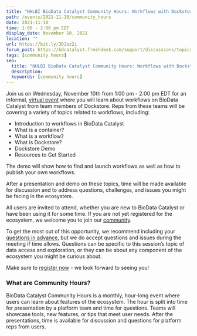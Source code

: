 ```yaml
---
title: "NHLBI BioData Catalyst Community Hours: Workflows with Dockstore"
path: /events/2021-11-10/community_hours
date: 2021-11-10
time: 1:00 - 2:00 pm EDT
display_date: November 10, 2021
location: ""
url: https://bit.ly/3DJez2i
forum_post: https://bdcatalyst.freshdesk.com/support/discussions/topics/60000406678
tags: [community hours]
seo:
  title: "NHLBI BioData Catalyst Community Hours: Workflows with Dockstore"
  description:
  keywords: [community hours]
---
```


Join us on Wednesday, November 10th from 1:00 pm - 2:00 pm EDT for an informal, [virtual event](https://bit.ly/3DJez2i) where you will learn about workflows on BioData Catalyst from team members of Dockstore. Reps from these teams will be covering a variety of topics related to workflows, including:

* Introduction to workflows in BioData Catalyst
* What is a container?
* What is a workflow?
* What is Dockstore?
* Dockstore Demo
* Resources to Get Started

The demo will show how to find and launch workflows as well as how to publish your own workflows.

After a presentation and demo on these topics, time will be made available for discussion and to address questions, challenges, and issues you might be facing in the ecosystem.

All users are invited to attend, whether you are new to BioData Catalyst or have been using it for some time. If you are not yet registered for the ecosystem, we welcome you to join our [community](/join-bdc).

To get the most out of this opportunity, we recommend including your [questions in advance](https://forms.gle/n4P2v8NMNfvzEfCH6), but we do accept questions and issues during the meeting if time allows. Questions can be specific to this session’s topic of data access and exploration, or they can be about any component of the ecosystem you might be curious about.

Make sure to [register now](https://bit.ly/3DJez2i) - we look forward to seeing you!

### What are Community Hours?

BioData Catalyst Community Hours is a monthly, hour-long event where users can learn about features of the ecosystem. The hour is split into time for presentation by a platform team and time for questions. Teams will showcase tools, new features, or tips that meet user needs. After the presentations, time is available for discussion and questions for platform reps from users.
